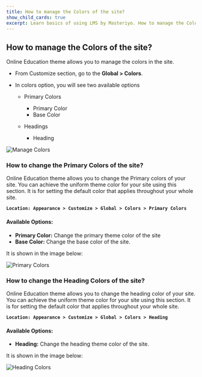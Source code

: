 ---
title: How to manage the Colors of the site? 
show_child_cards: true
excerpt: Learn basics of using LMS by Masteriyo. How to manage the Colors of the site.
---

## How to manage the Colors of the site? 

Online Education theme allows you to manage the colors in the site.  

- From Customize section, go to the **Global > Colors**.

- In colors option, you will see two available options

  - Primary Colors
    - Primary Color
    - Base Color

  - Headings
    - Heading 
    
![Manage Colors](https://user-images.githubusercontent.com/109593521/184307180-f1bcebaa-9b52-4a25-8fb3-12366a2c87e8.png)


### How to change the Primary Colors of the site? 

Online Education theme allows you to change the Primary colors of your site. You can achieve the uniform theme color for your site using this section. It is for setting the default color that applies throughout your whole site. 

**```Location: Appearance > Customize > Global > Colors > Primary Colors ```**

#### Available Options:

- **Primary Color:** Change the primary theme color of the site
- **Base Color:** Change the base color of the site. 

It is shown in the image below: 

![Primary Colors](https://user-images.githubusercontent.com/109593521/184310231-cd50eacd-885a-4dfd-b962-fe3ccfc7fab8.png)


### How to change the Heading Colors of the site? 

Online Education theme allows you to change the heading color of your site. You can achieve the uniform theme color for your site using this section. It is for setting the default color that applies throughout your whole site. 

**```Location: Appearance > Customize > Global > Colors > Heading ```**

#### Available Options:

- **Heading:** Change the heading theme color of the site. 

It is shown in the image below: 

![Heading Colors](https://user-images.githubusercontent.com/109593521/184310294-7dc2bc45-7478-49ce-91dc-58dd4cef3f13.png)



